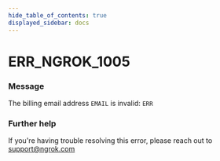 ```yaml
---
hide_table_of_contents: true
displayed_sidebar: docs
---
```



# ERR_NGROK_1005

### Message

The billing email address `EMAIL` is invalid: `ERR`

<ErrorDetails error="err_ngrok_1005" />

### Further help

If you're having trouble resolving this error, please reach out to [support@ngrok.com](mailto:support@ngrok.com?subject=Help%20with%20ERR_NGROK_1005)

